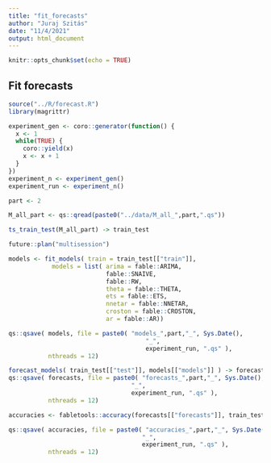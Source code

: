 ```yaml
---
title: "fit_forecasts"
author: "Juraj Szitás"
date: "11/4/2021"
output: html_document
---
```


```r
knitr::opts_chunk$set(echo = TRUE)
```

## Fit forecasts

```r
source("../R/forecast.R")
library(magrittr)

experiment_gen <- coro::generator(function() {
  x <- 1
  while(TRUE) {
    coro::yield(x)
    x <- x + 1
  }
})
experiment_n <- experiment_gen()
experiment_run <- experiment_n()

part <- 2

M_all_part <- qs::qread(paste0("../data/M_all_",part,".qs"))

ts_train_test(M_all_part) -> train_test

future::plan("multisession")

models <- fit_models( train = train_test[["train"]],
            models = list( arima = fable::ARIMA,
                           fable::SNAIVE,
                           fable::RW,
                           theta = fable::THETA,
                           ets = fable::ETS,
                           nnetar = fable::NNETAR,
                           croston = fable::CROSTON,
                           ar = fable::AR))

qs::qsave( models, file = paste0( "models_",part,"_", Sys.Date(),
                                      "_",
                                      experiment_run, ".qs" ),
           nthreads = 12)

forecast_models( train_test[["test"]], models[["models"]] ) -> forecasts
qs::qsave( forecasts, file = paste0( "forecasts_",part,"_", Sys.Date(),
                                  "_",
                                  experiment_run, ".qs" ),
           nthreads = 12)

accuracies <- fabletools::accuracy(forecasts[["forecasts"]], train_test[["test"]])

qs::qsave( accuracies, file = paste0( "accuracies_",part,"_", Sys.Date(),
                                     "_",
                                     experiment_run, ".qs" ),
           nthreads = 12)

```
